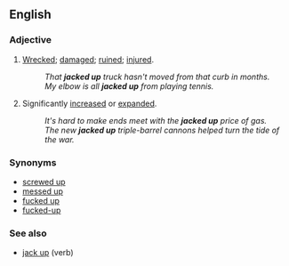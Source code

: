 ==English==

===Adjective===
{{en-adj}}

# [[Wrecked]]; [[damaged]]; [[ruined]]; [[injured]].
#:''That '''jacked up''' truck hasn't moved from that curb in months.''
#:''My elbow is all '''jacked up''' from playing tennis.''
# Significantly [[increased]] or [[expanded]].
#:''It's hard to make ends meet with the '''jacked up''' price of gas.''
#:''The new '''jacked up''' triple-barrel cannons helped turn the tide of the war.''


===Synonyms===
*[[screwed up]]
*[[messed up]]
*[[fucked up]]
*[[fucked-up]]

===See also===
* [[jack up]] (verb)